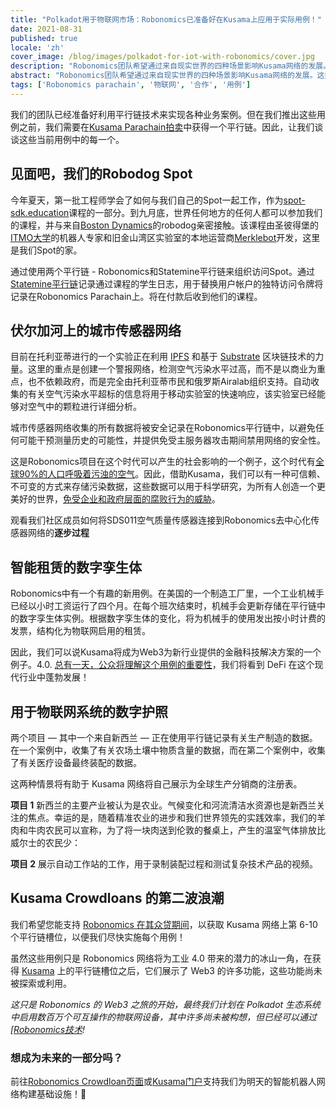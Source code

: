 ```yaml
---
title: "Polkadot用于物联网市场：Robonomics已准备好在Kusama上应用于实际用例！"
date: 2021-08-31
published: true
locale: 'zh'
cover_image: /blog/images/polkadot-for-iot-with-robonomics/cover.jpg
description: "Robonomics团队希望通过来自现实世界的四种场景影响Kusama网络的发展。这些用例描述了加密受众和物联网市场所有参与者的独特机会。"
abstract: "Robonomics团队希望通过来自现实世界的四种场景影响Kusama网络的发展。这些用例描述了加密受众和物联网市场所有参与者的独特机会。"
tags: ['Robonomics parachain', '物联网', '合作', '用例']
---
```


我们的团队已经准备好利用平行链技术来实现各种业务案例。但在我们推出这些用例之前，我们需要在[Kusama Parachain拍卖](https://kusama.network/auctions/)中获得一个平行链。因此，让我们谈谈这些当前用例中的每一个。

## 见面吧，我们的Robodog Spot

<YouTube id="https://youtu.be/_xBLkszEwWk" posterQuality="max" />

今年夏天，第一批工程师学会了如何与我们自己的Spot一起工作，作为[spot-sdk.education](https://spot-sdk.education)课程的一部分。到九月底，世界任何地方的任何人都可以参加我们的课程，并与来自[Boston Dynamics](https://www.bostondynamics.com/spot)的robodog亲密接触。该课程由圣彼得堡的[ITMO大学](https://en.itmo.ru/)的机器人专家和旧金山湾区实验室的本地运营商[Merklebot](https://merklebot.com/)开发，这里是我们Spot的家。

通过使用两个平行链 - Robonomics和Statemine平行链来组织访问Spot。通过[Statemine平行链](https://polkadot.network/statemine-upgrade-launches-new-phase-of-parachain-functionality/)记录通过课程的学生日志，用于替换用户帐户的独特访问令牌将记录在Robonomics Parachain上。将在付款后收到他们的课程。

## 伏尔加河上的城市传感器网络

目前在托利亚蒂进行的一个实验正在利用 [IPFS](https://ipfs.io/) 和基于 [Substrate](https://www.substrate.io/) 区块链技术的力量。这里的重点是创建一个警报网络，检测空气污染水平过高，而不是以商业为重点，也不依赖政府，而是完全由托利亚蒂市民和俄罗斯Airalab组织支持。自动收集的有关空气污染水平超标的信息将用于移动实验室的快速响应，该实验室已经能够对空气中的颗粒进行详细分析。

城市传感器网络收集的所有数据将被安全记录在Robonomics平行链中，以避免任何可能干预测量历史的可能性，并提供免受主服务器攻击期间禁用网络的安全性。

这是Robonomics项目在这个时代可以产生的社会影响的一个例子，这个时代有[全球90%的人口呼吸着污浊的空气](https://www.bloomberg.org/blog/accelerating-clean-air-action-one-data-point-at-a-time/)。因此，借助Kusama，我们可以有一种可信赖、不可变的方式来存储污染数据，这些数据可以用于科学研究，为所有人创造一个更美好的世界，[免受企业和政府层面的腐败行为的威胁](https://www.brookings.edu/blog/up-front/2020/06/05/corruption-is-a-threat-to-planet-earth/)。

<TextCard>

观看我们社区成员如何将SDS011空气质量传感器连接到Robonomics去中心化传感器网络的**逐步过程**

<YouTube id="https://youtu.be/AQ7ZzgbN7jU" posterQuality="max"/>

</TextCard>

## 智能租赁的数字孪生体

Robonomics中有一个有趣的新用例。在美国的一个制造工厂里，一个工业机械手已经以小时工资运行了四个月。在每个班次结束时，机械手会更新存储在平行链中的数字孪生体实例。根据数字孪生体的变化，将为机械手的使用发出按小时计费的发票，结构化为物联网启用的租赁。

因此，我们可以说Kusama将成为Web3为新行业提供的金融科技解决方案的一个例子。4.0. [总有一天，公众将理解这个用例的重要性](https://www2.deloitte.com/content/dam/Deloitte/us/Documents/manufacturing/us-supply-chain-of-the-autonomous-robots.pdf)，我们将看到 DeFi 在这个现代行业中蓬勃发展！

## 用于物联网系统的数字护照

两个项目 — 其中一个来自新西兰 — 正在使用平行链记录有关生产制造的数据。在一个案例中，收集了有关农场土壤中物质含量的数据，而在第二个案例中，收集了有关医疗设备最终装配的数据。

这两种情景将有助于 Kusama 网络将自己展示为全球生产分销商的注册表。

<TextCard>

**项目 1** 新西兰的主要产业被认为是农业。气候变化和河流清洁水资源也是新西兰关注的焦点。幸运的是，随着精准农业的进步和我们世界领先的实践效率，我们的羊肉和牛肉农民可以宣称，为了将一块肉送到伦敦的餐桌上，产生的温室气体排放比威尔士的农民少：

<YouTube id="https://www.youtube.com/watch?v=vZGMeYKInAk" posterQuality="max"/>

</TextCard>

<TextCard>

**项目 2** 展示自动工作站的工作，用于录制装配过程和测试复杂技术产品的视频。

<YouTube id="https://youtu.be/wmeBIbNaBlQ" posterQuality="max"/>

</TextCard>

## Kusama Crowdloans 的第二波浪潮

我们希望您能支持 [Robonomics 在其众贷期间](https://robonomics.network/kusama-slot/)，以获取 Kusama 网络上第 6-10 个平行链槽位，以便我们尽快实施每个用例！

虽然这些用例只是 Robonomics 网络将为工业 4.0 带来的潜力的冰山一角，在获得 [Kusama](https://kusama.network/) 上的平行链槽位之后，它们展示了 Web3 的许多功能，这些功能尚未被探索或利用。

*这只是 Robonomics 的 Web3 之旅的开始，最终我们计划在 Polkadot 生态系统中启用数百万个可互操作的物联网设备，其中许多尚未被构想，但已经可以通过 [[Robonomics技术](https://blog.aira.life/a-brief-introduction-to-robonomics-9b7884172e77)!*

<TextCard icon="/icons/icon-future.png">

### 想成为未来的一部分吗？

前往[Robonomics Crowdloan页面](https://robonomics.network/kusama-slot/)或[Kusama门户](https://polkadot.js.org/apps/?rpc=wss%3A%2F%2Fkusama-rpc.polkadot.io#/parachains/crowdloan)支持我们为明天的智能机器人网络构建基础设施！🦾

</TextCard>